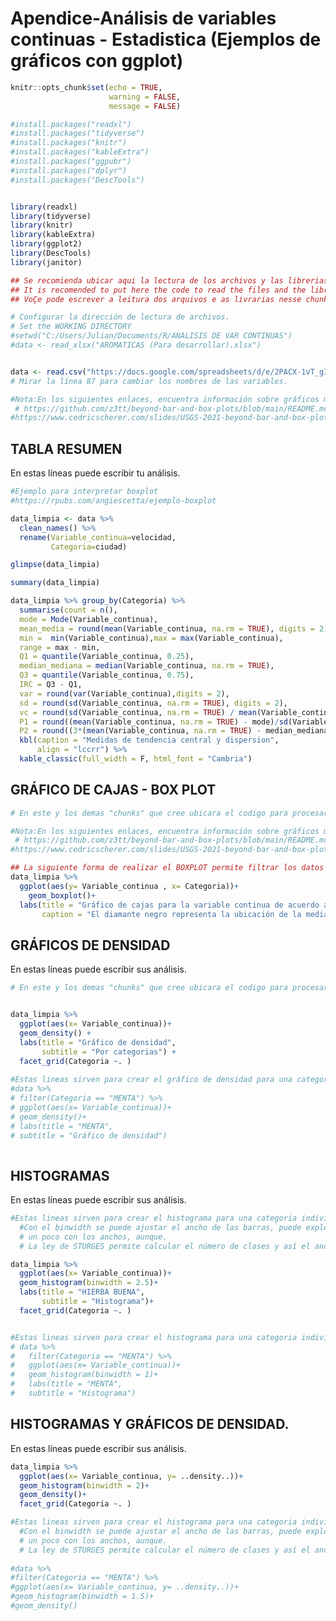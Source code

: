 # Apendice-Análisis de variables continuas - Estadistica (Ejemplos de gráficos con ggplot)

```r
knitr::opts_chunk$set(echo = TRUE,
                      warning = FALSE,
                      message = FALSE)

#install.packages("readxl")
#install.packages("tidyverse")
#install.packages("knitr")
#install.packages("kableExtra")
#install.packages("ggpubr")
#install.packages("dplyr")
#install.packages("DescTools")


library(readxl)
library(tidyverse)
library(knitr)
library(kableExtra)
library(ggplot2)
library(DescTools)
library(janitor)

## Se recomienda ubicar aqui la lectura de los archivos y las librerias en este chunk.
## It is recomended to put here the code to read the files and the libraries in this chunk.
## VoÇe pode escrever a leitura dos arquivos e as livrarias nesse chunk.

# Configurar la dirección de lectura de archivos.
# Set the WORKING DIRECTORY
#setwd("C:/Users/Julian/Documents/R/ANALISIS DE VAR CONTINUAS")
#data <- read_xlsx("AROMATICAS (Para desarrollar).xlsx")


data <- read.csv("https://docs.google.com/spreadsheets/d/e/2PACX-1vT_gIgjfKwvUOPAbK4kAa7rpRHFbQqm1wNoLAHhT4fJEZNLonTuysf3pYhU1MpEKg/pub?output=csv", dec = ",")
# Mirar la línea 87 para cambiar los nombres de las variables.

#Nota:En los siguientes enlaces, encuentra información sobre gráficos mejorados para analizar datos, principalmente relacionados con variables continuas.
 # https://github.com/z3tt/beyond-bar-and-box-plots/blob/main/README.md?s=03
#https://www.cedricscherer.com/slides/USGS-2021-beyond-bar-and-box-plots.pdf

```


## TABLA RESUMEN

En estas líneas puede escribir tu análisis.

```r

#Ejemplo para interpretar boxplot
#https://rpubs.com/angiescetta/ejemplo-boxplot

data_limpia <- data %>% 
  clean_names() %>% 
  rename(Variable_continua=velocidad,
         Categoria=ciudad)

glimpse(data_limpia)

summary(data_limpia)

data_limpia %>% group_by(Categoria) %>%
  summarise(count = n(),
  mode = Mode(Variable_continua),
  mean_media = round(mean(Variable_continua, na.rm = TRUE), digits = 2),
  min =  min(Variable_continua),max = max(Variable_continua),
  range = max - min, 
  Q1 = quantile(Variable_continua, 0.25),
  median_mediana = median(Variable_continua, na.rm = TRUE),
  Q3 = quantile(Variable_continua, 0.75),
  IRC = Q3 - Q1,
  var = round(var(Variable_continua),digits = 2),
  sd = round(sd(Variable_continua, na.rm = TRUE), digits = 2),
  vc = round(sd(Variable_continua, na.rm = TRUE) / mean(Variable_continua, na.rm = TRUE),digits = 3),
  P1 = round((mean(Variable_continua, na.rm = TRUE) - mode)/sd(Variable_continua, na.rm = TRUE),digits = 3),
  P2 = round((3*(mean(Variable_continua, na.rm = TRUE) - median_mediana))/sd(Variable_continua, na.rm = TRUE),digits=3)) %>% 
  kbl(caption = "Medidas de tendencia central y dispersion",
      align = "lccrr") %>% 
  kable_classic(full_width = F, html_font = "Cambria")

```

## GRÁFICO DE CAJAS - BOX PLOT


```r

# En este y los demas "chunks" que cree ubicara el codigo para procesar los datos y generar las tablas y graficos.

#Nota:En los siguientes enlaces, encuentra información sobre gráficos mejorados para analizar datos, principalmente relacionados con variables continuas.
 # https://github.com/z3tt/beyond-bar-and-box-plots/blob/main/README.md?s=03
#https://www.cedricscherer.com/slides/USGS-2021-beyond-bar-and-box-plots.pdf

## La siguiente forma de realizar el BOXPLOT permite filtrar los datos más facil, está escrito en modo de sintaxis TYDIVERSE y facilita la manipulación del gráfico.
data_limpia %>% 
  ggplot(aes(y= Variable_continua , x= Categoria))+
    geom_boxplot()+
  labs(title = "Gráfico de cajas para la variable continua de acuerdo a la categoria",
       caption = "El diamante negro representa la ubicación de la media")

```

## GRÁFICOS DE DENSIDAD
En estas líneas puede escribir sus análisis.

```r

# En este y los demas "chunks" que cree ubicara el codigo para procesar los datos y generar las tablas y graficos.


data_limpia %>% 
  ggplot(aes(x= Variable_continua))+
  geom_density() +
  labs(title = "Gráfico de densidad",
       subtitle = "Por categorias") +
  facet_grid(Categoria ~. )
  
#Estas lineas sirven para crear el gráfico de densidad para una categoria individual
#data %>% 
# filter(Categoria == "MENTA") %>% 
# ggplot(aes(x= Variable_continua))+
# geom_density()+
# labs(title = "MENTA",
# subtitle = "Gráfico de densidad")
  

```

## HISTOGRAMAS
En estas líneas puede escribir sus análisis.


```r

#Estas lineas sirven para crear el histograma para una categoria individual
  #Con el binwidth se puede ajustar el ancho de las barras, puede explorar
  # un poco con los anchos, aunque.
  # La ley de STURGES permite calcular el número de clases y así el ancho de clase adecuado para    #gráficar un histograma de   manera técnica.

data_limpia %>% 
  ggplot(aes(x= Variable_continua))+
  geom_histogram(binwidth = 2.5)+
  labs(title = "HIERBA BUENA",
       subtitle = "Histograma")+
  facet_grid(Categoria ~. )


#Estas lineas sirven para crear el histograma para una categoria individual
# data %>% 
#   filter(Categoria == "MENTA") %>% 
#   ggplot(aes(x= Variable_continua))+
#   geom_histogram(binwidth = 1)+
#   labs(title = "MENTA",
#   subtitle = "Histograma")


```


## HISTOGRAMAS Y GRÁFICOS DE DENSIDAD.
En estas líneas puede escribir sus análisis.

```r

data_limpia %>% 
  ggplot(aes(x= Variable_continua, y= ..density..))+
  geom_histogram(binwidth = 2)+
  geom_density()+
  facet_grid(Categoria ~. )

#Estas lineas sirven para crear el histograma para una categoria individual
  #Con el binwidth se puede ajustar el ancho de las barras, puede explorar
  # un poco con los anchos, aunque.
  # La ley de STURGES permite calcular el número de clases y así el ancho de clase adecuado para    #gráficar un histograma de   manera técnica.
  
#data %>% 
#filter(Categoria == "MENTA") %>% 
#ggplot(aes(x= Variable_continua, y= ..density..))+
#geom_histogram(binwidth = 1.5)+
#geom_density()

```